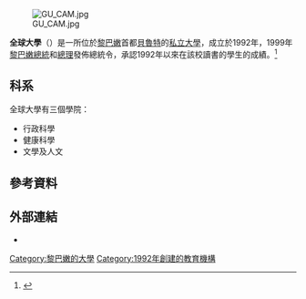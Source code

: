 {{Infobox university
|name           = 全球大學
|image= [[file:Global_University_LOGO.png|250px]]
|motto          = ''Promoting GLOBAL Knowledge.''
|established    = 1992
|type           = [[私立大學|私立大學]]
|president      = Dr. Adnan Tarabolsi
|city           = [[貝魯特|貝魯特]]
|country        = [[黎巴嫩|黎巴嫩]]
|campus         = [[都市|都市]]
|affiliations = [[國際大學協會|國際大學協會]]、[[阿拉伯大學協會|阿拉伯大學協會]]、黎巴嫩大學聯盟
|website        = [http://www.gu.edu.lb www.gu.edu.lb]
}}

[[File:GU_CAM.jpg|thumb]]

'''全球大學'''（{{lang-ar|الجامعة العالمية }}）是一所位於[[黎巴嫩|黎巴嫩]]首都[[貝魯特|貝魯特]]的[[私立大學|私立大學]]，成立於1992年，1999年[[黎巴嫩|黎巴嫩]][[總統|總統]]和[[總理|總理]]發佈總統令，承認1992年以來在該校讀書的學生的成績。<ref>{{cite news|url=https://www.independent.co.uk/news/world/middle-east/beirut-explosions-lebanon-gemmayze-a9658681.html|title=Gemmayze, Beirut's beating heart, left in ruins by explosion|date=7 August 2020|website=The Independent|access-date=25 February 2021|language=en|archive-date=2021-10-27|archive-url=https://web.archive.org/web/20211027191405/https://www.independent.co.uk/news/world/middle-east/beirut-explosions-lebanon-gemmayze-a9658681.html|dead-url=no}}</ref>

==科系==
全球大學有三個學院：
*行政科學
*健康科學
*文學及人文

== 參考資料 ==
{{reflist}}

==外部連結==
*{{official website|http://www.gu.edu.lb/}}

{{coord|33|53|25|N|35|29|49|E|type:edu_region:LB|display=title}}

[[Category:黎巴嫩的大學|Category:黎巴嫩的大學]]
[[Category:1992年創建的教育機構|Category:1992年創建的教育機構]]